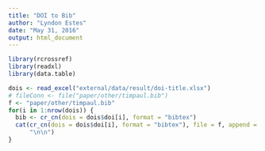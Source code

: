 ```yaml
---
title: "DOI to Bib"
author: "Lyndon Estes"
date: "May 31, 2016"
output: html_document
---
```


```r
library(rcrossref)
library(readxl)
library(data.table)

dois <- read_excel("external/data/result/doi-title.xlsx")
# fileConn <- file("paper/other/timpaul.bib")
f <- "paper/other/timpaul.bib"
for(i in 1:nrow(dois)) {
  bib <- cr_cn(dois = dois$doi[i], format = "bibtex")
  cat(cr_cn(dois = dois$doi[i], format = "bibtex"), file = f, append = TRUE, 
      "\n\n")
}

```
